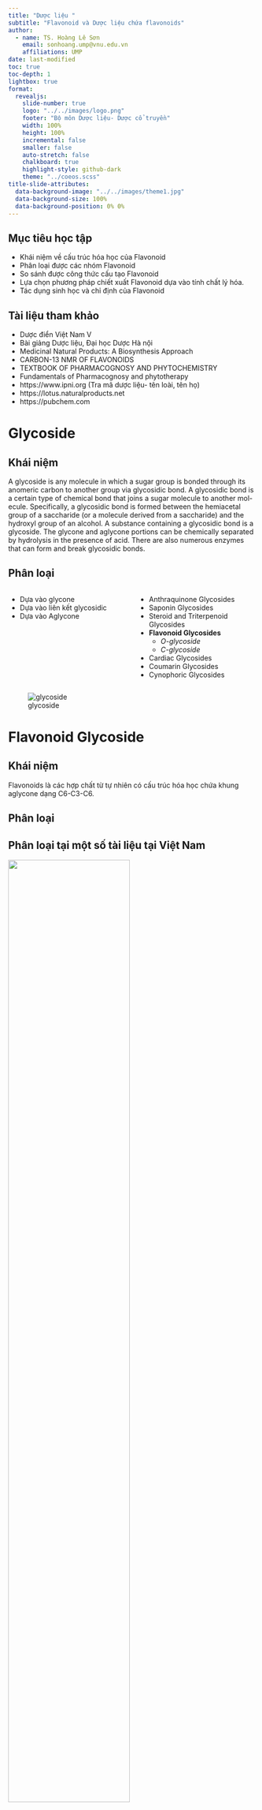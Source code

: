 ```yaml
---
title: "Dược liệu "
subtitle: "Flavonoid và Dược liệu chứa flavonoids"
author:
  - name: TS. Hoàng Lê Sơn
    email: sonhoang.ump@vnu.edu.vn
    affiliations: UMP
date: last-modified
toc: true
toc-depth: 1
lightbox: true
format: 
  revealjs:
    slide-number: true
    logo: "../../images/logo.png"
    footer: "Bộ môn Dược liệu- Dược cổ truyền"
    width: 100%
    height: 100%
    incremental: false
    smaller: false
    auto-stretch: false
    chalkboard: true
    highlight-style: github-dark
    theme: "../coeos.scss"
title-slide-attributes: 
  data-background-image: "../../images/theme1.jpg"
  data-background-size: 100%
  data-background-position: 0% 0%
---
```

## Mục tiêu học tập

-  Khái niệm về cấu trúc hóa học của Flavonoid
-  Phân loại được các nhóm Flavonoid
-  So sánh được công thức cấu tạo Flavonoid
-  Lựa chọn phương pháp chiết xuất Flavonoid dựa vào tính chất lý hóa.
-  Tác dụng sinh học và chỉ định của Flavonoid


## Tài liệu tham khảo
	
-  Dược điển Việt Nam V
-  Bài giảng Dược liệu, Đại học Dược Hà nội
-  Medicinal Natural Products: A Biosynthesis Approach
-  CARBON-13 NMR OF FLAVONOIDS
-  TEXTBOOK OF PHARMACOGNOSY AND PHYTOCHEMISTRY
-  Fundamentals of Pharmacognosy and phytotherapy
-  https://www.ipni.org (Tra mã dược liệu- tên loài, tên họ)
-  https://lotus.naturalproducts.net
-  https://pubchem.com
	

# Glycoside
## Khái niệm
::: {.callout-important title="Khái niệm"}
A glycoside is any molecule in which a sugar group is bonded through its anomeric carbon to another group via glycosidic bond. A glycosidic bond is a certain type of chemical bond that joins a sugar molecule to another mol- ecule. Specifically, a glycosidic bond is formed between the hemiacetal group of a saccharide (or a molecule derived from a saccharide) and the hydroxyl group of an alcohol. A substance containing a glycosidic bond is a glycoside. The glycone and aglycone portions can be chemically separated by hydrolysis in the presence of acid. There are also numerous enzymes that can form and break glycosidic bonds.
:::

## Phân loại

:::: {.columns}
::: {.column width="50%" .nonincremental}
::: {.callout-note title="Các cách phân loại"}
-  Dựa vào glycone
-  Dựa vào liên kết glycosidic
-  Dựa vào Aglycone	
:::
:::

::: {.column width="50%" .nonincremental}
::: {.callout-note title="Dựa vào khung aglycone"}
- Anthraquinone Glycosides
- Saponin Glycosides
- Steroid and Triterpenoid Glycosides
- **Flavonoid Glycosides**
  - *O-glycoside*
  - *C-glycoside*
- Cardiac Glycosides
- Coumarin Glycosides
- Cynophoric Glycosides
:::
:::

::::


![glycoside](../Duoc_lieu/Images/glycoside.png)




# Flavonoid Glycoside

## Khái niệm
::: {.callout-note title="Khái niệm"}
Flavonoids là các hợp chất từ tự nhiên có cấu trúc hóa học chứa khung aglycone dạng C6-C3-C6. 
:::

## Phân loại
##  Phân loại tại một số tài liệu tại Việt Nam

![](../Duoc_lieu/Images/Phan%20loai%20flavonoid%20o%20Viet%20nam.png){width="70%"}


## Phân loại dựa trên Aglycone of Flavonoid

![](../Duoc_lieu/Images/Flavonoid%20skeleton.png){width="100%"}



##  1,3-diphenyl-propane

![a 1,3-diphenyl-propane skeleton](../Duoc_lieu/Images/a%201,3-diphenyl-propane%20skeleton.png){width="40%"}



##  1,2-diphenyl-propane

![1,2-diphenylpropane skeleton](../Duoc_lieu/Images/1,2-diphenylpropane%20skeleton.png){width="70%"}


##  1,1-diphenylpropane

![1,1-diphenylpropane skeleton](../Duoc_lieu/Images/1,1-diphenylpropane%20skeleton.png){width="70%"}



##  Homoflavonoids

![homoflavonoids](../Duoc_lieu/Images/homoflavonoids.png){width="50%"}


##  Biosynthesis

![Figure 2.1](../Duoc_lieu/Images/Figure%202.1.png){width="50%"}


##  THE SHIKIMATE PATHWAY

![Figure 4.41](../Duoc_lieu/Images/Figure%204.41.png){width="50%"}


##  THE SHIKIMATE PATHWAY

![Figure 4.43](../Duoc_lieu/Images/Figure%204.43.png){width="50%"}



## Phân bố 
:::: {.columns}

::: {.column width="50%"}

![*Loài bướm* **Polyommatus icarus** *và hoa* **Lotus corniculatus**](../Duoc_lieu/Images/Polyommatus.jpg){width="100%"}
:::

::: {.column width="50%"}

![Flavonoid có thể tìm thấy trong một số ngành thực vật gồm Thực vật hạt kín (Angiosperms), Thực vật hạt trần (Gymnospermae), Ngành dương sỉ (Ferns), Ngành thạch tùng (Lycophytes), Ngành rêu sừng (Hornworts), Ngành rêu (Mosses) và Ngành rêu tản (Liverworts)](../Duoc_lieu/Images/Flavonoid%20distribution.jpg){width="80%"}
	
:::

::::

# Tính chất Hóa lý

## Đặc tính hóa lý <br> Màu sắc
	
-  Flavon: Vàng rất nhạt có khi không màu 
-  Flavonol: Vàng nhạt đến vàng
-  Chalcon và auron: Vàng đậm đến đỏ cam
-  Các chất thuộc nhóm isoflavon, flavanon, isoflavanon, flavanonol, leuco-anthocyanidin, flavan-3-ol: Không màu
-  Anthocyanidin: Màu thay đổi theo pH môi trường(màu đỏ trong môi trường acid, màu xanh trong môi trường base)
	
Flavonoid ở trong các bộ phận của cây thì còn phụ thuộc vào hỗn hợp với các sắc tố khác 



## Đặc tính hóa lý <br> Độ tan
	
-  Dạng Glucoside: dễ tan trong nước và dung môi phân cực
-  Dạng Aglycone: Tan trong dung môi hữu cơ, khó tan trong nước
	


## INFRA-RED SPECTROSCOPY
The IR spectra of all the flavonoids and isoflavonoids show absorption bands in the region 1500-1600 $cm^{-1$} due to aromatic rings, along with a carbonyl band at 1620-1670 $cm^{-1$} . The carbonyl absorption does not appear in flavanoids, isoflavanoids pterocarpanoids and chalcanoids. The presence of hydroxyl groups in hydroxyflavonoids is evidenced by absorption in the region 3300-3450 $cm^{-1$} . An absorption at  925 $cm^{-1$} is indicative of a methylenecioxy group and the presence of a gem-dimethyl group is indicated by the appearance of a band at 1400 $cm^-1$ . The glycosidic nature of a flavonoid is reflected by broad bands at  3250 and 1060 $cm^{-1$}. However, although these absorption bands are present in most flavonoid glycoside.


## UV-Vis SPECTROSCOPY
	

![ijms-11-00595f10](../Duoc_lieu/Images/ijms-11-00595f10.png)

	


## UV-Vis SPECTROSCOPY
| Band II    | Band I      | Flavonoid Type                          |
|------------|-------------|-----------------------------------------|
| 250-280    | 304-350     | Flavones                                |
| 250-280    | 328-360     | Flavonols (3-OH substituted)            |
| 250-280    | 350-385     | Flavonols (3-OH free)                   |
| 245-275    | 310-330     | Isoflavones                             |
| 245-275    | 320 peak    | Isoflavones (5-deoxy, 6,7-dioxygenated) |
| 230-270    | 340-390     | Chalcones (low intensity)               |
| 230-270    | 380-430     | Aurones (low intensity)                 |
| 270-280    | 465-560     | Anthocyanidins and anthocyanins         |



## Luteolin and derivatives$\rhd$UV spectrum
	

![luteolin 1 and derivatives](../Duoc_lieu/Images/luteolinandderivatives.png)
	


## Anthocyanidins ^[Int. J. Mol. Sci. 2010, 11(2), 595-621]
	

![ijms-11-00595f11](../Duoc_lieu/Images/ijms-11-00595f11.png)
	


## Anthocyanidins ^[Int. J. Mol. Sci. 2010, 11(2), 595-621]
	

![ijms-11-00595f13](../Duoc_lieu/Images/ijms-11-00595f13.png)


# Định tính bằng phản ứng hóa học

	-  Phản ứng Cyanidin (Shinoda): Tác dụng với tác nhân khử như hydro, vòng $\gamma $- pyron bị khử thành nhân pyrilium có màu đỏ tươi 
	-  Phản ứng với kim loại nặng:
	
-  Với muối $Fe^{3+$ tạo phức màu đen, xanh tím 
-  Với muối $Al^{3+$ tạo phức màu vàng
	
	-  Phảm ứng với kiễm loãng
	-  Phản ứng với muối diazoni 
	-  Các phản ứng khác


## Phản ứng tạo màu Cyanidin (Shinoda)
	

![Phan ung Cyanidine](../Duoc_lieu/Images/Phan%20ung%20Cyanidine.jpeg)

	

## Tạo màu với $Fe^{3+$
	

![Phan ung Fe](../Duoc_lieu/Images/Phan%20ung%20Fe.jpeg)

## Các phản ứng khác
	
![Tao phan ung khac](../Duoc_lieu/Images/Tao%20phan%20ung%20khac.png)

	

## Định tính bằng TLC
	
-  So với chất chuẩn
-  So với dược liệu đối chiếu (???)
	

## Phương pháp định tính Flavonoid ^[Chromatographic Fingerprint Analysis of Herbal Medicines]
    
-  Chiết bằng MeOH
-  Silica gel/HPTLC Silica gel
-  Ethyl acetate-Formic acid-Glacial acetic acid- Water (10 + 1.1 + 1.1 + 2.6)
-  Thuốc thử hiện màu
    


## Phương pháp định tính Flavonoid ^[Thuốc thử aluminium(III)chloride-reagent]
    
        
![P. lobata and P. thomsonii. 5 \% AlCl3 x 6 H2O dissolved in ethanol 80 \%). The plate is intensively sprayed with 10 ml solution and then exposed to UV 366 nm for 30 minutes.](../Duoc_lieu/Images/P.%20lobata%20and%20P.%20thomsonii.png)


    


## Phương pháp định tính Flavonoid ^[Thuốc thử fast blue salt-reagent]
    
        
![(I:) 0.5 \% fast blue salt B # $3,3^\prime-dimethoxybiphenyl–4,4^\prime bis (diazonium)-dichloride$ is dissolved in methanol 80 \%. (II:) 5 \% potassiumhydroxid in methanol 80 \%.The plate is intensively sprayed with 10 ml solution I and then immediately sprayed with 10 ml solution II. The evaluation is carried out in VIS.](../Duoc_lieu/Images/Fast%20blue%20salt-reagent.png)



## Phương pháp định tính Flavonoid ^[Natural products-polyethylene glycol reagent (NP/PEG)]
    
        
![Sophora flower buds Flavonoid. (I:) 1 \% diphenylboric acid-$\beta$-ethylamino ester (#diphenylboryloxyethylamine, NP) in methanol. (II:) 5 \% polyethylene glycol-4000 (PEG) in ethanol. The plate is sprayed first with solution I and then with solution II.](../Duoc_lieu/Images/Sophora%20flower%20buds%20Flavonoid.png)

    


## Định tính bằng HPLC 

::: {layout-nrow=3}
![Sophorae flos – Huaihua Fingeprint](../Duoc_lieu/Images/Sophorae%20flos%20–%20Huaihua%20Fingeprint.png)
![Sophora japonica-UV](../Duoc_lieu/Images/Sophora%20japonica-UV.png)
![Sophorae flos – Huaihua Retation time](../Duoc_lieu/Images/Sophorae%20flos%20–%20Huaihua%20Retation%20time.png)
 Fingerprint của Hòe Hoa
:::

	

# Định lượng
	
-  Phương pháp cân 
-  Phương pháp đo quang 
-  Phương pháp HPLC
	

## Định lượng bằng phương pháp cân
Ứng dụng đối với nguyên liệu giàu flavonoid và dịch chiết ít tạp chất, ví dụ.

-  Định lượng flavonoid trong thịt quả mơ *Prunus armeniaca* bằng phương pháp cân: Bột dược liệu chiết bằng CHCl3 trên bình Soxhlet để loại tạp, sấy khô. Chiết bằng EtOH 96\% trên bình Soxhlet thu lấy dịch, sau đó bốc hơi dung môi. Chiết lại bằng nước nóng sau đó chiết bằng EtOAc bay hơi dung môi. Thu được cắn. Cân cắn để xác định lượng flavonoid toàn phần. 
-  Định lượng rutin trong nụ hoa hòe *Sophora japonica*: loại tạp bằng HCl 0.5\%, chiết bằng EtOH 96\% nóng, thủy phân bằng $H_2SO_4$ , quercetin rất ít tan được lọc và cân rồi tính ra rutin. 

Phương pháp này có ưu điểm là thực hiện nhanh, dễ thực hiện tuy nhiên sai số 
mắc phải lớn. 

## Phương pháp đo quang UV-Vis ^[Petr Struchkov et al, 2018]
	

![Flavonoid UV](../Duoc_lieu/Images/Flavonoid%20UV.png)

-  Nitrozation
-  Complex formation with aluminum chloride (Method 1)
-  Nitrozation and complex formation with aluminum chloride (Method 2)
-  Reaction with dinitrophenylhydrazine
	
	

## Phương pháp đo quang UV-Vis ^[Petr Struchkov et al, 2018]

![Flavonoid UV](../Duoc_lieu/Images/Flavonoid%20UV.png)
![Flavonoid UV Results](../Duoc_lieu/Images/Flavonoid%20UV%20Results.png)


## Định lượng bằng phương pháp HPLC
**Detertor:** UV, FID, MS
	
-  Xây dựng phương pháp phân tích
    -  Thời gian lưu
	-  Hệ số phân giải
	-  Hệ số đối xứng

-  Thẩm định phương pháp phân tích

	-  Độ đặc hiệu (Tính chọn lọc) 
	-  Độ tích hợp hệ thống ($RSD$<2.0)
	-  Khoảng tuyến tính và đường chuẩn ($R^2$>0.995)
	-  Độ lặp lại ($RSD$<2.0) (Trong ngày và khác ngày)
	-  Độ thu hồi (Độ đúng) (Khác biệt với thuốc tây)

	
	

# Tác dụng sinh học của Flavonoid
	
-  Tác dụng như vitamin P làm biền thành mạch, giảm tính giòn và tăng tính thấm của mao mạch. Tác dụng được làm tăng khi kết hợp với acid ascorbic.
-  Tác dụng chống oxy hóa: Do khả năng dọn gốc tự do, tạo phức với kim loại, ức chế phản ứng peroxy hóa lipid. Ngăn chặn nguy cơ xơ vữa đọng mạch, cao huyết áp, ung thư, stress, tiều đường và chống lão hóa.
-  Bảo vệ gan khi gan bị tổn thương do một số độc chất.
-  Tăng cường tuần hoàn động mạch và mao mạch: dành cho người bị rối loại trí nhớ.
-  Tác dụng kháng khuẩn, kháng varus.
-  Tác dụng chống ung thư do cơ chế chống oxy hóa 
-  Chống dị ứng 
-  Chống viêm loét và lành vết thương 
-  Lợi tiểu 
-  An thần 
-  Diệt côn trùng


# Phân lập và xác định cấu trúc
	
-  Không có phương pháp chung cho chiết xuất flavonoid vì tính tan khác nhau 
-  Thường loại tạp chất bằng n-hexan sau đó chiết nóng bằng EtOH, MeOH.
-  Tủ flavonodi bằng muối chì sau đó tác chì bằng cách sục dihydrosulfid
-  Phân lập flavonoid bằng cột sắc ký
	

## Chiết xuất và tinh chế quy mô công nghiệp
Không có phương pháp chung
-  Chất tinh khiết  để làm thuốc 
-  Chất tinh khiết để làm chất chuẩn 
-  Cao dược liệu giàu hàm lượng hoạt chất 
-  Cao dược liệu có hoạt tính sinh học
-  Cao dược liệu chuẩn 
-  Cao dược liệu định chuẩn 
	
Một số kỹ thuật chung 
	
-  Chiết hồi lưu
-  Chiết siêu âm 
-  Chiết ngâm lạnh 
-  Chiết siêu tới hạn
	


# Dược liệu chứa Flavonoid


| Tên dược liệu       | Việt Nam | Hồng Kông | Tên dược liệu        | Việt Nam | Hồng Kông |
|---------------------|----------|-----------|----------------------|----------|-----------|
| Actiso              | X        |           | Bạch Quả             |          | X         |
| Cát căn             | X        | X         | Cúc gai              | X        |           |
| Mạch môn            | X        | X         | Chè dây              | X        |           |
| Hòe                 | X (Nụ hoa) | X (Quả)  | Xạ Can               | X        | X         |
| Râu mèo             | X        |           | Dây mật              |          |           |
| Núc Nác             | X (Vỏ thân) | X (Quả) | Tô mộc               | X        |           |
| Kim Ngân            | X        | X         | Citrus               | X        | X         |
| Dâu tằm             | X        | X         | Hoàng cầm            | X        | X         |
| Diếp cá             | X        | X         | Bạch quả             | X        | X         |
| Kim tiền thảo       | X        | X         | Hồng hoa             | X        | X         |

[1] Thông tư 06/VBHN-BYT về QUY ĐỊNH VỀ CHẤT LƯỢNG THUỐC, NGUYÊN LIỆU LÀM THUỐC

